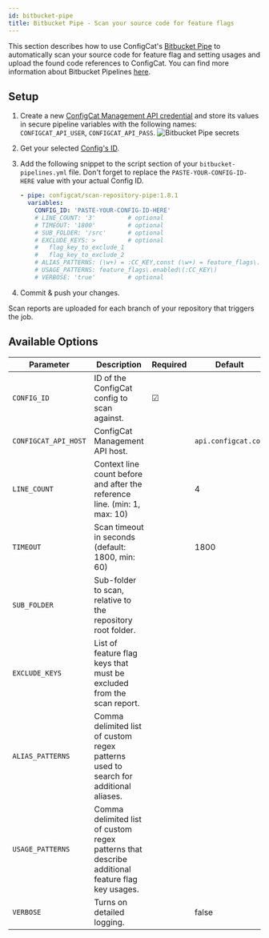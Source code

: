 ```yaml
---
id: bitbucket-pipe
title: Bitbucket Pipe - Scan your source code for feature flags
---
```


This section describes how to use ConfigCat's <a target="_blank" href="https://bitbucket.org/product/features/pipelines/integrations?p=configcat/scan-repository-pipe">Bitbucket Pipe</a>
to automatically scan your source code for feature flag and setting usages and upload the found code references to ConfigCat.
You can find more information about Bitbucket Pipelines <a target="_blank" href="https://bitbucket.org/product/features/pipelines">here</a>.

## Setup

1. Create a new <a target="_blank" href="https://app.configcat.com/my-account/public-api-credentials">ConfigCat Management API credential</a> and store its values in secure pipeline variables with the following names: `CONFIGCAT_API_USER`, `CONFIGCAT_API_PASS`.
   <img src="/docs/assets/cli/scan/pipe_secrets.png" className="bordered-img" alt="Bitbucket Pipe secrets" decoding="async" loading="lazy" />

2. Get your selected [Config's ID](overview.mdx#config-id).

3. Add the following snippet to the script section of your `bitbucket-pipelines.yml` file.
   Don't forget to replace the `PASTE-YOUR-CONFIG-ID-HERE` value with your actual Config ID.

   ```yaml
   - pipe: configcat/scan-repository-pipe:1.8.1
     variables:
       CONFIG_ID: 'PASTE-YOUR-CONFIG-ID-HERE'
       # LINE_COUNT: '3'         # optional
       # TIMEOUT: '1800'         # optional
       # SUB_FOLDER: '/src'      # optional
       # EXCLUDE_KEYS: >         # optional
       #   flag_key_to_exclude_1
       #   flag_key_to_exclude_2
       # ALIAS_PATTERNS: (\w+) = :CC_KEY,const (\w+) = feature_flags\.enabled\(:CC_KEY\)  # optional
       # USAGE_PATTERNS: feature_flags\.enabled\(:CC_KEY\)
       # VERBOSE: 'true'         # optional
   ```

4. Commit & push your changes.

Scan reports are uploaded for each branch of your repository that triggers the job.

## Available Options

| Parameter            | Description                                                               | Required | Default             |
| -------------------- | ------------------------------------------------------------------------- | -------- | ------------------- |
| `CONFIG_ID `         | ID of the ConfigCat config to scan against.                               | &#9745;  |                     |
| `CONFIGCAT_API_HOST` | ConfigCat Management API host.                                            |          | `api.configcat.com` |
| `LINE_COUNT`         | Context line count before and after the reference line. (min: 1, max: 10) |          | 4                   |
| `TIMEOUT`            | Scan timeout in seconds (default: 1800, min: 60)                          |          | 1800                |
| `SUB_FOLDER`         | Sub-folder to scan, relative to the repository root folder.               |          |                     |
| `EXCLUDE_KEYS`       | List of feature flag keys that must be excluded from the scan report.     |          |                     |
| `ALIAS_PATTERNS`     | Comma delimited list of custom regex patterns used to search for additional aliases. |   |                 |
| `USAGE_PATTERNS`     | Comma delimited list of custom regex patterns that describe additional feature flag key usages. |   |      |
| `VERBOSE`            | Turns on detailed logging.                                                |          | false               |

